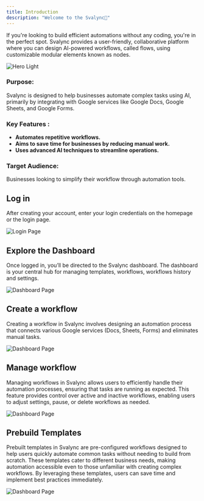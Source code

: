 ```yaml
---
title: Introduction
description: "Welcome to the Svalync👋"
---
```


If you're looking to build efficient automations without any coding, you're in the perfect spot. Svalync provides a user-friendly, collaborative platform where you can design AI-powered workflows, called flows, using customizable modular elements known as nodes.

<img className="border border-black rounded-xl" src="/images/hero.png" alt="Hero Light" />

### Purpose:

Svalync is designed to help businesses automate complex tasks using AI, primarily by integrating with Google services like Google Docs, Google Sheets, and Google Forms.

### Key Features :

- <b> Automates repetitive workflows.</b>
- <b> Aims to save time for businesses by reducing manual work.</b>
- <b> Uses advanced AI techniques to streamline operations.</b>

### Target Audience:

Businesses looking to simplify their workflow through automation tools.

## Log in

After creating your account, enter your login credentials on the homepage or the login page.

<img className="" src="/images/loginpage.png" alt="Login Page" />

## Explore the Dashboard

Once logged in, you’ll be directed to the Svalync dashboard. The dashboard is your central hub for managing templates, workflows, workflows history and settings.

<img className="" src="/images/dashboard.png" alt="Dashboard Page" />

## Create a workflow
Creating a workflow in Svalync involves designing an automation process that connects various Google services (Docs, Sheets, Forms) and eliminates manual tasks.

<img className="" src="/images/workflow.png" alt="Dashboard Page" />

## Manage workflow
Managing workflows in Svalync allows users to efficiently handle their automation processes, ensuring that tasks are running as expected. This feature provides control over active and inactive workflows, enabling users to adjust settings, pause, or delete workflows as needed.

<img className="" src="/images/manageworkflow.png" alt="Dashboard Page" />

## Prebuild Templates
Prebuilt templates in Svalync are pre-configured workflows designed to help users quickly automate common tasks without needing to build from scratch. These templates cater to different business needs, making automation accessible even to those unfamiliar with creating complex workflows. By leveraging these templates, users can save time and implement best practices immediately.

<img className="" src="/images/templates.png" alt="Dashboard Page" />

